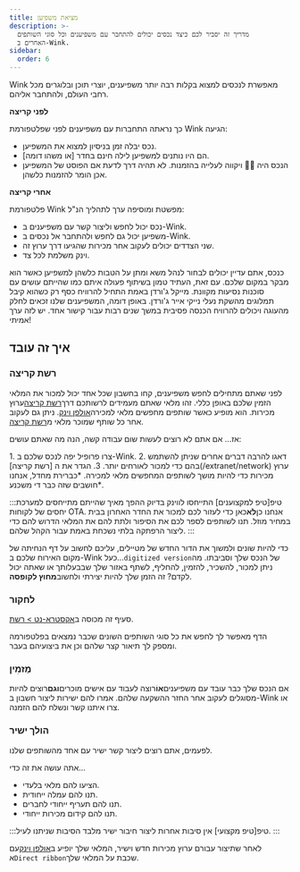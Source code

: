 ```yaml
---
title: מציאת משפיען
description: >-
  מדריך זה יסביר לכם כיצד נכסים יכולים להתחבר עם משפיענים וכל סוגי השותפים
  האחרים ב-Wink.
sidebar:
  order: 6
---
```


Wink מאפשרת לנכסים למצוא בקלות רבה יותר משפיענים, יוצרי תוכן ובלוגרים מכל רחבי העולם, ולהתחבר אליהם.

**לפני קריצה**

כך נראתה התחברות עם משפיענים לפני שפלטפורמת Wink הגיעה:

* נכס יבלה זמן בניסיון למצוא את המשפיען.
* הם היו נותנים למשפיען לילה חינם בחדר \[או משהו דומה].
* הנכס היה 🤞🏻 ויקווה לעלייה בהזמנות. לא תהיה דרך לדעת אם הפוסט של המשפיען אכן הומר להזמנות כלשהן.

**אחרי קריצה**

פלטפורמת Wink מפשטת ומוסיפה ערך לתהליך הנ"ל:

* נכס יכול לחפש וליצור קשר עם משפיענים ב-Wink.
* משפיען יכול גם לחפש ולהתחבר אל נכסים ב-Wink.
* שני הצדדים יכולים לעקוב אחר מכירות שהגיעו דרך ערוץ זה.
* וינק משלמת לכל צד.

כנכס, אתם עדיין יכולים לבחור לנהל משא ומתן על הטבות כלשהן למשפיען כאשר הוא מבקר במקום שלכם.
עם זאת, העתיד טמון בשיתוף פעולה איתם כמו שהייתם עושים עם סוכנות נסיעות מקוונת. מייקל ג'ורדן באמת התחיל להרוויח כסף רק כשהוא קיבל תמלוגים מהשקת נעלי נייקי אייר ג'ורדן. באופן דומה, המשפיענים שלנו זכאים לחלק מהעוגה ויכולים להרוויח הכנסה פסיבית במשך שנים רבות עבור קישור אחד. יש לזה ערך אמיתי!

## איך זה עובד

### רשת קריצה

לפני שאתם מתחילים לחפש משפיענים, קחו בחשבון שכל אחד יכול למכור את המלאי הזמין שלכם באופן כללי.
זהו מלאי שאתם מעמידים לרשותכם דרך[רשת קריצה](/extranet/network)ערוץ מכירות. הוא מופיע כאשר שותפים מחפשים מלאי למכירה[אולפן וינק](/studio/what-is-studio).
ניתן גם לעקוב אחר כל שותף שמוכר מלאי מ[רשת קריצה](/extranet/network).

אז... אם אתם לא רוצים לעשות שום עבודה קשה, הנה מה שאתם עושים:

<Steps>
  1. צרו פרופיל יפה לנכס שלכם ב-Wink.
  2. דאגו להרבה דברים אחרים שניתן להשתמש בהם כדי למכור לאורחים יותר.
  3. הגדר את ה [רשת קריצה](/extranet/network) ערוץ מכירות כדי להיות מושך לשותפים המחפשים מלאי למכירה. *כברירת מחדל, אנחנו חושבים שזה כבר די משכנע*.
</Steps>


:::טיפ\[טיפ למקצוענים]
התייחסו לווינק בדיוק ההפך מאיך שהייתם מתייחסים למערכת יחסים של לקוחות OTA. אנחנו כן**לֹא**כאן כדי לעזור לכם למכור את החדר האחרון בבית במחיר מוזל. תנו לשותפים לספר לכם את הסיפור ולתת להם את המלאי הדרוש להם כדי ליצור הרפתקה בלתי נשכחת באמת עבור הקהל שלהם. :::

כדי להיות שונים ולמשוך את הדור החדש של מטיילים, עליכם לחשוב על דף הנחיתה של מקום האירוח שלכם ב-Wink כעל...`digitized version`של הנכס שלך וסביבתו. מה ניתן למכור, להשכיר, להזמין, להחליף, לשתף באזור שלך שבבעלותך או שאתה יכול לקדם? זה הזמן שלך להיות יצירתי ולחשוב**מחוץ לקופסה**.

### לחקור

סעיף זה מכוסה ב[אקסטרא-נט > רשת](/extranet/network/#explore-network).

הדף מאפשר לך לחפש את כל סוגי השותפים השונים שכבר נמצאים בפלטפורמה ומספק לך תיאור קצר שלהם וכן את ביצועיהם בעבר.

### מַזמִין

אם הנכס שלך כבר עובד עם משפיענים**אוֹ**רוצה לעבוד עם אישים מוכרים**וגם**רוצים להיות מסוגלים לעקוב אחר החזר ההשקעה שלהם. אמרו להם ישירות ליצור חשבון ב-Wink או צרו איתנו קשר ונשלח להם הזמנה.

### הולך ישיר

לפעמים, אתם רוצים ליצור קשר ישיר עם אחד מהשותפים שלנו.

אתה עושה את זה כדי...

* הציעו להם מלאי בלעדי.
* תנו להם עמלה ייחודית.
* תנו להם תעריף ייחודי לחברים.
* תנו להם קידום מכירות ייחודי.

:::טיפ\[טיפ מקצועי]
אין סיבות אחרות ליצור חיבור ישיר מלבד הסיבות שניתנו לעיל.
:::

לאחר שתיצור עבורם ערוץ מכירות חדש וישיר, המלאי שלך יופיע ב[אולפן וינק](/studio/what-is-studio)עם א`Direct ribbon`שכבת על המלאי שלך.

